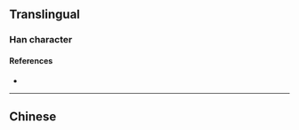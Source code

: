 {{character info/new}}
{{also|壚}}
==Translingual==

===Han character===
{{Han char|rn=32|rad=土|as=05|sn=8|four=|canj=GYS|ids=⿰土卢}}

====References====
* {{Han ref|kx=0227.271|hdz=10431.010|uh=5786|ud=22406}}

----

==Chinese==
{{zh-see|壚}}